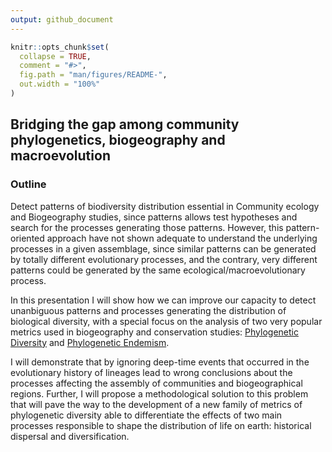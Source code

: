 ```yaml
---
output: github_document
---
```


<!-- README.md is generated from README.Rmd. Please edit that file -->

```r
knitr::opts_chunk$set(
  collapse = TRUE,
  comment = "#>",
  fig.path = "man/figures/README-",
  out.width = "100%"
)
```

## Bridging the gap among community phylogenetics, biogeography and macroevolution
### Outline

Detect patterns of biodiversity distribution essential in Community ecology and Biogeography studies, since patterns allows test hypotheses and search for the processes generating those patterns. However, this pattern-oriented approach have not shown adequate to understand the underlying processes in a given assemblage, since similar patterns can be generated by totally different evolutionary processes, and the contrary, very different patterns could be generated by the same ecological/macroevolutionary process.

In this presentation I will show how we can improve our capacity to detect unanbiguous patterns and processes generating the distribution of biological diversity, with a special focus on the analysis of two very popular metrics used in biogeography and conservation studies: [Phylogenetic Diversity](https://www.sciencedirect.com/science/article/pii/0006320792912013)  and [Phylogenetic Endemism](https://onlinelibrary.wiley.com/doi/10.1111/j.1365-294X.2009.04311.x). 

I will demonstrate that by ignoring deep-time events that occurred in the evolutionary history of lineages lead to wrong conclusions about the processes affecting the assembly of communities and biogeographical regions. Further, I will propose a methodological solution to this problem that will pave the way to the development of a new family of metrics of phylogenetic diversity able to differentiate the effects of two main processes responsible to shape the distribution of life on earth: historical dispersal and diversification.


